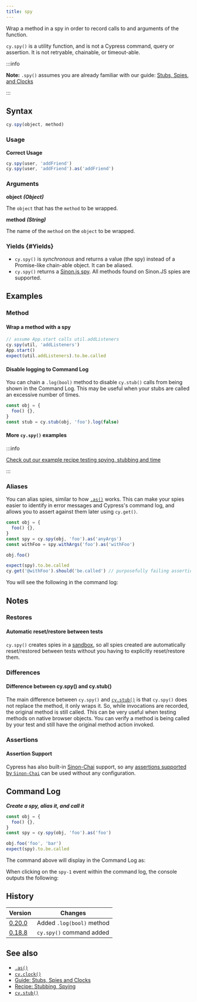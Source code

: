 ```yaml
---
title: spy
---
```


Wrap a method in a spy in order to record calls to and arguments of the
function.

`cy.spy()` is a utility function, and is not a Cypress command, query or
assertion. It is not retryable, chainable, or timeout-able.

:::info

**Note:** `.spy()` assumes you are already familiar with our guide:
[Stubs, Spies, and Clocks](/guides/guides/stubs-spies-and-clocks)

:::

## Syntax

```javascript
cy.spy(object, method)
```

### Usage

**<Icon name="check-circle" color="green" /> Correct Usage**

```javascript
cy.spy(user, 'addFriend')
cy.spy(user, 'addFriend').as('addFriend')
```

### Arguments

**<Icon name="angle-right" /> object** **_(Object)_**

The `object` that has the `method` to be wrapped.

**<Icon name="angle-right" /> method** **_(String)_**

The name of the `method` on the `object` to be wrapped.

### Yields [<Icon name="question-circle"/>](/guides/core-concepts/introduction-to-cypress#Subject-Management) {#Yields}

- `cy.spy()` is _synchronous_ and returns a value (the spy) instead of a
  Promise-like chain-able object. It can be aliased.
- `cy.spy()` returns a
  [Sinon.js spy](https://sinonjs.org/releases/v6.1.5/spies/). All methods found
  on Sinon.JS spies are supported.

## Examples

### Method

#### Wrap a method with a spy

```javascript
// assume App.start calls util.addListeners
cy.spy(util, 'addListeners')
App.start()
expect(util.addListeners).to.be.called
```

#### Disable logging to Command Log

You can chain a `.log(bool)` method to disable `cy.stub()` calls from being
shown in the Command Log. This may be useful when your stubs are called an
excessive number of times.

```javascript
const obj = {
  foo() {},
}
const stub = cy.stub(obj, 'foo').log(false)
```

#### More `cy.spy()` examples

:::info

[Check out our example recipe testing spying, stubbing and time](/examples/recipes#Stubbing-and-spying)

:::

### Aliases

You can alias spies, similar to how [`.as()`](/api/commands/as) works. This can
make your spies easier to identify in error messages and Cypress's command log,
and allows you to assert against them later using `cy.get()`.

```javascript
const obj = {
  foo() {},
}
const spy = cy.spy(obj, 'foo').as('anyArgs')
const withFoo = spy.withArgs('foo').as('withFoo')

obj.foo()

expect(spy).to.be.called
cy.get('@withFoo').should('be.called') // purposefully failing assertion
```

You will see the following in the command log:

<DocsImage
  src="/img/api/spy/using-spy-with-alias.png"
  alt="spies with aliases"
/>

## Notes

### Restores

#### Automatic reset/restore between tests

`cy.spy()` creates spies in a
[sandbox](https://sinonjs.org/releases/v6.1.5/sandbox/), so all spies created
are automatically reset/restored between tests without you having to explicitly
reset/restore them.

### Differences

#### Difference between cy.spy() and cy.stub()

The main difference between `cy.spy()` and [`cy.stub()`](/api/commands/stub) is
that `cy.spy()` does not replace the method, it only wraps it. So, while
invocations are recorded, the original method is still called. This can be very
useful when testing methods on native browser objects. You can verify a method
is being called by your test and still have the original method action invoked.

### Assertions

#### Assertion Support

Cypress has also built-in
[Sinon-Chai](/guides/references/bundled-libraries#Sinon-Chai) support, so any
[assertions supported by `Sinon-Chai`](/guides/references/assertions#Sinon-Chai)
can be used without any configuration.

## Command Log

**_Create a spy, alias it, and call it_**

```javascript
const obj = {
  foo() {},
}
const spy = cy.spy(obj, 'foo').as('foo')

obj.foo('foo', 'bar')
expect(spy).to.be.called
```

The command above will display in the Command Log as:

<DocsImage
  src="/img/api/spy/spying-shows-any-aliases-and-also-any-assertions-made.png"
  alt="Command Log spy"
/>

When clicking on the `spy-1` event within the command log, the console outputs
the following:

<DocsImage
  src="/img/api/spy/console-shows-spy-arguments-calls-and-the-object-being-spied.png"
  alt="Console Log spy"
/>

## History

| Version                                       | Changes                   |
| --------------------------------------------- | ------------------------- |
| [0.20.0](/guides/references/changelog#0-20.0) | Added `.log(bool)` method |
| [0.18.8](/guides/references/changelog#0-18-8) | `cy.spy()` command added  |

## See also

- [`.as()`](/api/commands/as)
- [`cy.clock()`](/api/commands/clock)
- [Guide: Stubs, Spies and Clocks](/guides/guides/stubs-spies-and-clocks)
- [Recipe: Stubbing, Spying](/examples/recipes#Stubbing-and-spying)
- [`cy.stub()`](/api/commands/stub)

